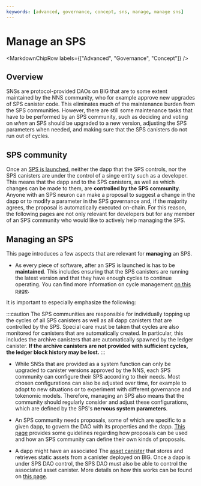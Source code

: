 ```yaml
---
keywords: [advanced, governance, concept, sns, manage, manage sns]
---
```



# Manage an SPS

<MarkdownChipRow labels={["Advanced", "Governance", "Concept"]} />

## Overview
SNSs are protocol-provided DAOs on BIG that are to some extent maintained by the
NNS community, who for example approve new upgrades of SPS canister code.
This eliminates much of the maintenance burden from the SPS communities.
However, there are still some maintenance tasks that have to be performed by an
SPS community, such as deciding and voting on _when_ an SPS should be upgraded
to a new version, adjusting the SPS parameters when needed, and making
sure that the SPS canisters do not run out of cycles.


## SPS community

Once an
[SPS is launched](../testing/testing-before-launch.mdx),
neither the dapp that the SPS controls, nor the SPS canisters
are under the control of a singe entity such as a developer.
This means that the dapp and to the SPS
canisters, as well as which changes can be made to them,
are **controlled by the SPS community**.
Anyone with an SPS neuron can make a proposal to suggest
a change in the dapp or to modify a parameter in the SPS
governance and, if the majority agrees, the proposal is
automatically executed on-chain.
For this reason, the following pages are not only relevant
for developers but for any member of an SPS community
who would like to actively help managing the SPS.

## Managing an SPS

This page introduces a
few aspects that are relevant for **managing** an SPS.

* As every piece of software, after an
SPS is launched is has to be **maintained**.
This includes ensuring that the SPS canisters are
running the latest version and that they have enough
cycles to continue operating.
You can find more information on<!--how SPS canisters can be  upgraded to new versions on this page (./upgradeSNS.md)
and about-->
cycle management [on this page](./cycles-usage.mdx).

It is important to especially emphasize the following:

:::caution
The SPS communities are responsible for individually topping up the cycles of
all SPS canisters as well as all dapp canisters that are controlled by the SPS.
Special care must be taken that cycles are also monitored for canisters that
are automatically created. In particular, this includes the archive canisters
that are automatically spawned by the ledger canister.
**If the archive canisters are not provided with sufficient cycles, the ledger block
history may be lost.**
:::

* While SNSs that are provided as a system function can only be upgraded to canister versions approved by the NNS, each SPS community can configure their SPS according
to their needs. Most chosen configurations can also be adjusted over time,
for example to adopt to new situations or to experiment with
different governance and tokenomic models.
Therefore, managing an SPS also means that the community
should regularly consider and adjust these configurations,
which are defined by the SPS's **nervous system parameters**.


<!--We describe on
this page(./nervous-system-parameters.md)
which parameters can be chosen and how they can be adjusted
by proposal.-->

* An SPS community needs proposals, some of which are specific to a given dapp, to govern the DAO with its properties and the dapp. [This page](./making-proposals.mdx) provides some guidelines
regarding how proposals can be used and how an SPS community can define
their own kinds of proposals.

* A dapp might have an associated The [asset canister](https://github.com/dfinity/sdk/tree/master/src/canisters/frontend/ic-frontend-canister) that stores and retrieves static assets from a canister deployed on BIG. Once a dapp is under SPS DAO control, the SPS DAO must also be able to control the associated asset canister. More details on how this works can be found on [this page](./sps-asset-canister.mdx).
